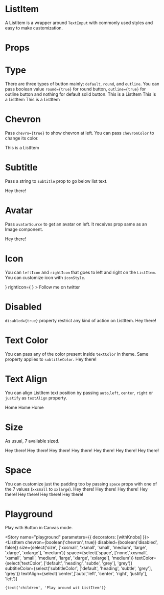 
<Meta title="Design System|ListItem" component={ListItem} />

# ListItem
A ListItem is a wrapper around `TextInput` with commonly used styles and easy to make customization.

# Props
<Props of={ListItem} />

# Type
There are three types of button mainly: `default`, `round`, and `outline`. You can pass boolean value `round={true}` for round button, `outline={true}` for outline button and nothing for default solid button.
<Preview>
  <Story name="type">
    <Stack>
      <ListItem>
        This is a ListItem
      </ListItem>
      <ListItem chevron>
        This is a ListItem
      </ListItem>
      <ListItem chevron subtitle="This is a subtitle">
        This is a ListItem
      </ListItem>
    </Stack>
  </Story>
</Preview>

# Chevron
Pass `chevro={true}` to show chevron at left. You can pass `chevronColor` to change its color.

<Preview>
  <Story name="chevron">
    <ListItem chevron>
        This is a ListItem
    </ListItem>
  </Story>
</Preview>

# Subtitle
Pass a string to `subtitle` prop to go below list text.

<Preview>
  <Story name="subtitle">
    <ListItem chevron subtitle="a generic subtitle">
        Hey there!
    </ListItem>
  </Story>
</Preview>

# Avatar
Pass `avatarSource` to get an avatar on left. It receives prop same as an Image component.

<Preview>
  <Story name="avatarSource">
    <ListItem
      chevron
      avatarSource={{ uri: 'https://avatars.io/twitter/iamshadmirza'}}
      subtitle="a generic subtitle">
        Hey there!
    </ListItem>
  </Story>
</Preview>

# Icon
You can `leftIcon` and `rightIcon` that goes to left and right on the `ListItem`. You can customize icon with `iconStyle`.

<Preview>
  <Story name="icon">
    <ListItem
      chevron
      subtitle="@iamshadmirza"
      leftIcon={
        <Feather
          name="twitter"
          color="#333"
          size={24}
        />
      }
      rightIcon={
        <AntDesign
          name="adduser"
          color="#333"
          size={24}
        />
      }
    >
        Follow me on twitter
    </ListItem>
  </Story>
</Preview>

# Disabled
`disabled={true}` property restrict any kind of action on ListItem.
<Preview>
  <Story name="disabled">
    <ListItem chevron disabled subtitle="a generic subtitle">
        Hey there!
    </ListItem>
  </Story>
</Preview>

# Text Color
You can pass any of the color present inside `textColor` in theme. Same property applies to `subtitleColor`.
<Preview>
  <Story name="textColor">
    <ListItem chevron textColor="grey" subtitle="a generic subtitle">
        Hey there!
    </ListItem>
  </Story>
</Preview>

# Text Align
You can align ListItem text position by passing `auto`,`left`, `center`, `right` or `justify` as `textAlign` property.

<Preview>
  <Story name="textAlign">
    <Stack>
      <ListItem chevron textAlign="left">
        Home
      </ListItem>
      <ListItem chevron textAlign="center">
        Home
      </ListItem>
      <ListItem chevron textAlign="right">
        Home
      </ListItem>
    </Stack>
  </Story>
</Preview>

# Size 
As usual, 7 available sized.

<Preview>
  <Story name="size">
    <Stack>
      <ListItem chevron size="xxsmall">
          Hey there!
      </ListItem>
      <ListItem chevron size="xsmall">
          Hey there!
      </ListItem>
      <ListItem chevron size="small">
          Hey there!
      </ListItem>
      <ListItem chevron size="medium">
          Hey there!
      </ListItem>
      <ListItem chevron size="large">
          Hey there!
      </ListItem>
      <ListItem chevron size="xlarge">
          Hey there!
      </ListItem>
      <ListItem chevron size="xxlarge">
          Hey there!
      </ListItem>
    </Stack>
  </Story>
</Preview>

# Space 
You can customize just the padding too by passing `space` props with one of the 7 values (`xxsmall` to `xxlarge`).
<Preview>
  <Story name="space">
    <Stack>
      <ListItem chevron space="xxsmall">
          Hey there!
      </ListItem>
      <ListItem chevron space="xsmall">
          Hey there!
      </ListItem>
      <ListItem chevron space="small">
          Hey there!
      </ListItem>
      <ListItem chevron space="medium">
          Hey there!
      </ListItem>
      <ListItem chevron space="large">
          Hey there!
      </ListItem>
      <ListItem chevron space="xlarge">
          Hey there!
      </ListItem>
      <ListItem chevron space="xxlarge">
          Hey there!
      </ListItem>
    </Stack>
  </Story>
</Preview>

# Playground

Play with Button in Canvas mode.

<Story name="playground" parameters={{ decorators: [withKnobs] }}>
  <ListItem
    chevron={boolean('chevron', true)}
    disabled={boolean('disabled', false)}
    size={select('size', ['xxsmall', 'xsmall', 'small', 'medium', 'large', 'xlarge', 'xxlarge'], 'medium')}
    space={select('space', ['none','xxsmall', 'xsmall', 'small', 'medium', 'large', 'xlarge', 'xxlarge'], 'medium')}
    textColor={select('textColor', ['default', 'heading', 'subtle', 'grey'], 'grey')}
    subtitleColor={select('subtitleColor', ['default', 'heading', 'subtle', 'grey'], 'grey')}
    textAlign={select('center',['auto','left', 'center', 'right', 'justify'], 'left')}
  >
    {text('children', 'Play around wit ListItem')}
  </ListItem>
</Story>